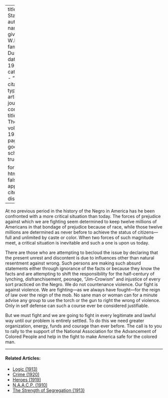 
---
title: 'A Statement'
author:
  - name:
      given: W.E.B.
      family: Du Bois
date: May 1919
categories: 
  - ""
citation: 
  type: article-journal
  container-title: The Crisis
  volume: 19
  issue: 1
  page: 335
google-scholar: true

format:
  html:
    toc: false
    appendix-cite-as: display
---


At no previous period in the history of the Negro in America has he been confronted with a more critical situation than today. The forces of prejudice against which we are fighting seem determined to keep twelve millions of Americans in that bondage of prejudice because of race, while those twelve millions are determined as never before to achieve the status of citizens---full and unlimited by caste or color. When two forces of such magnitude meet, a critical situation is inevitable and such a one is upon us today.

There are those who are attempting to becloud the issue by declaring that the present unrest and discontent is due to influences other than natural resentment against wrong. Such persons are making such absurd statements either through ignorance of the facts or because they know the facts and are attempting to shift the responsibility for the half-century of lynching, disfranchisement, peonage, "Jim-Crowism" and injustice of every sort practiced on the Negro. We do not countenance violence. Our fight is against violence. We are fighting---as we always have fought---for the reign of law over the reign of the mob. No sane man or woman
can for a minute advise any group to use the torch or the gun to right the wrong of violence. Only in self defense can such a course ever be considered justifiable.

But we must fight and we are going to fight in every legitimate and lawful way until our problem is entirely settled. To do this we need greater organization, energy, funds and courage than ever before. The call is to you to rally to the support of the National Association for the Advancement of Colored People and help in the fight to make America safe for the colored man.

<!-- Similar articles start here -->
<div  class="clear-wrap"></div>
<hr>
#### Related Articles:

* [Logic (1913)](/Volumes/06/02/logic.html)
* [Crime (1920)](/Volumes/19/04/crime.html)
* [Heroes (1919)](/Volumes/19/01/heroes.html)
* [N.A.A.C.P. (1910)](/Volumes/01/02/NAACP.html)
* [The Strength of Segregation (1913)](/Volumes/07/03/strength_of_segregation.html)

<!-- Similar articles end here -->
